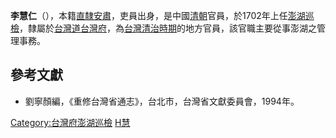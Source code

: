 {{Otheruses|李慧仁 (演員)|other=韓國女演員}}

'''李慧仁'''（{{bd|？||？||}}），本籍[[直隸|直隸]][[安肅|安肅]]，吏員出身，是中國[[清朝|清朝]]官員，於1702年上任[[澎湖|澎湖]][[巡檢|巡檢]]，隸屬於[[台灣道|台灣道]][[台灣府|台灣府]]，為[[台灣清治時期|台灣清治時期]]的地方官員，該官職主要從事澎湖之管理事務。
{{start box}}
{{s-before|[[林開彥|林開彥]]}}
{{s-title|[[臺灣府臺灣縣澎湖巡檢|臺灣府澎湖巡檢]]|1702年上任}}
{{s-after|[[耿胡|耿胡]]}}
{{end box}}

==參考文獻==
*劉寧顏編，《重修台灣省通志》，台北市，台灣省文獻委員會，1994年。
{{清朝人物小作品}}
[[Category:台灣府澎湖巡檢|Category:台灣府澎湖巡檢]]
[[Category:李姓|H慧]]